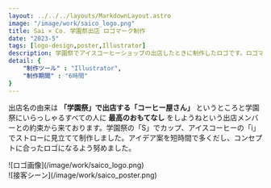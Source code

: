 ```yaml
---
layout: ../../../layouts/MarkdownLayout.astro
image: "/image/work/saico_logo.png"
title: Sai × Co. 学園祭出店 ロゴマーク制作
date: "2023-5"
tags: [logo-design,poster,Illustrator]
description: 学園祭でアイスコーヒーショップの出店したときに制作したロゴです。ロゴマークと告知用ポスターを制作しました。
detail: {
    "制作ツール" : "Illustrator",
    "制作期間" : "6時間"
}
---
```


出店名の由来は
**「学園祭」で出店する「コーヒー屋さん」**
というところと学園祭にいらっしゃるすべての人に
**最高のおもてなし**
をしようねという出店メンバーとの約束から来ております。学園祭の「S」でカップ、アイスコーヒーの「i」でストローに見立てて制作しました。アイデア案を短時間で多くだし、コンセプトに合ったロゴになるよう努めました。

<div class="image-grid">
<div>![ロゴ画像](/image/work/saico_logo.png)</div>
<div>![接客シーン](/image/work/saico_poster.png)</div>
</div>